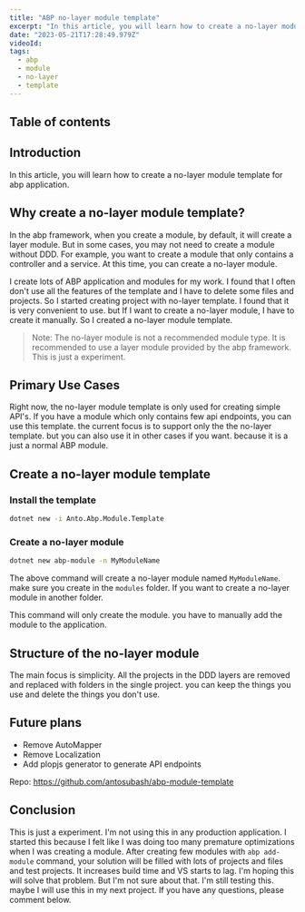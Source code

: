 ```yaml
---
title: "ABP no-layer module template"
excerpt: "In this article, you will learn how to create a no-layer module template for abp application."
date: "2023-05-21T17:28:49.979Z"
videoId: 
tags:
  - abp
  - module
  - no-layer
  - template
---
```


## Table of contents

## Introduction

In this article, you will learn how to create a no-layer module template for abp application.

## Why create a no-layer module template?

In the abp framework, when you create a module, by default, it will create a layer module. But in some cases, you may not need to create a module without DDD. For example, you want to create a module that only contains a controller and a service. At this time, you can create a no-layer module.

I create lots of ABP application and modules for my work. I found that I often don't use all the features of the template and I have to delete some files and projects. So I started creating project with no-layer template. I found that it is very convenient to use. but If I want to create a no-layer module, I have to create it manually. So I created a no-layer module template. 

> Note: The no-layer module is not a recommended module type. It is recommended to use a layer module provided by the abp framework. This is just a experiment.

## Primary Use Cases

Right now, the no-layer module template is only used for creating simple API's. If you have a module which only contains few api endpoints, you can use this template. the current focus is to support only the the no-layer template. but you can also use it in other cases if you want. because it is a just a normal ABP module.

## Create a no-layer module template

### Install the template

```bash
dotnet new -i Anto.Abp.Module.Template
```

### Create a no-layer module

```bash
dotnet new abp-module -n MyModuleName
```

The above command will create a no-layer module named `MyModuleName`. make sure you create in the `modules` folder. If you want to create a no-layer module in another folder.

This command will only create the module. you have to manually add the module to the application.

## Structure of the no-layer module

The main focus is simplicity. All the projects in the DDD layers are removed and replaced with folders in the single project. you can keep the things you use and delete the things you don't use.

## Future plans

- Remove AutoMapper
- Remove Localization
- Add plopjs generator to generate API endpoints

Repo: https://github.com/antosubash/abp-module-template

## Conclusion

This is just a experiment. I'm not using this in any production application. I started this because I felt like I was doing too many premature optimizations when I was creating a module. After creating few modules with `abp add-module` command, your solution will be filled with lots of projects and files and test projects. It increases build time and VS starts to lag. I'm hoping this will solve that problem. But I'm not sure about that. I'm still testing this. maybe I will use this in my next project. If you have any questions, please comment below.











